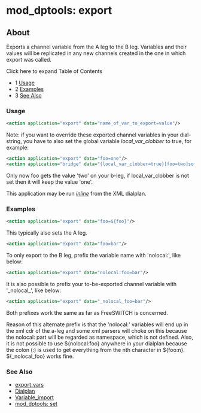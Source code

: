 
# mod_dptools: export 

 

## About

Exports a channel variable from the A leg to the B leg. Variables and their values will be replicated in any new channels created in the one in which export was called.

Click here to expand Table of Contents

* 1 [Usage](#usage)
* 2 [Examples](#examples)
* 3 [See Also](#see-also)

### Usage

```xml
<action application="export" data="name_of_var_to_export=value"/>
```

  
Note: if you want to override these exported channel variables in your dial-string, you have to also set the global variable _local\_var\_clobber_ to true, for example:

```xml
<action application="export" data="foo=one"/>
<action application="bridge" data="{local_var_clobber=true}[foo=two]sofia/gateway/someprovider/123"/>
```

Only now foo gets the value 'two' on your b-leg, if local_var_clobber is not set then it will keep the value 'one'.

This application may be run _[inline](../../Dialplan/XML-Dialplan/index.mdx#inline-actions)_ from the XML dialplan.

### Examples

```xml
<action application="export" data="foo=${foo}"/>
```

This typically also sets the A leg.

```xml
<action application="export" data="foo=bar"/>
```

To only export to the B leg, prefix the variable name with 'nolocal:', like below:

```xml
<action application="export" data="nolocal:foo=bar"/>
```

It is also possible to prefix your to-be-exported channel variable with '\_nolocal\_', like below:

```xml
<action application="export" data="_nolocal_foo=bar"/>
```

Both prefixes work the same as far as FreeSWITCH is concerned.

Reason of this alternate prefix is that the 'nolocal:' variables will end up in the xml cdr of the a-leg and some xml parsers will choke on this because the nolocal: part will be regarded as namespace, which is not defined. Also, it is not possible to use ${nolocal:foo} anywhere in your dialplan because the colon (:) is used to get everything from the nth character in ${foo:n}. ${\_nolocal\_foo} works fine.

### See Also

* [export\_vars](../../../Channel-Variables-Catalog/export_vars_16353767.mdx#export_vars)
* [Dialplan](../../Dialplan/index.mdx#0-about)
* [Variable\_import](../../Introduction/Variables/index.mdx#0-about)
* [mod\_dptools: set](./6586661.mdx#about)


